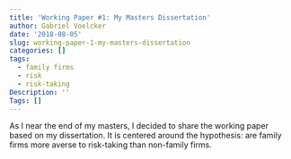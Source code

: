 ```yaml
---
title: 'Working Paper #1: My Masters Dissertation'
author: Gabriel Voelcker
date: '2018-08-05'
slug: working-paper-1-my-masters-dissertation
categories: []
tags:
  - family firms
  - risk
  - risk-taking
Description: ''
Tags: []
---
```

As I near the end of my masters, I decided to share the working paper based on my dissertation. It is centered around the hypothesis: are family firms more averse to risk-taking than non-family firms.


